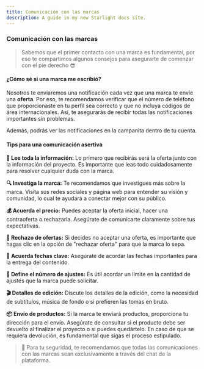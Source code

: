 ```yaml
---
title: Comunicación con las marcas
description: A guide in my new Starlight docs site.
---
```

### Comunicación con las marcas

> Sabemos que el primer contacto con una marca es fundamental, por eso te compartimos algunos consejos para asegurarte de comenzar con el pie derecho 😎
> 

#### ¿Cómo sé si una marca me escribió?

Nosotros te enviaremos una notificación cada vez que una marca te envíe una **oferta**. Por eso, te recomendamos verificar que el número de teléfono que proporcionaste en tu perfil sea correcto y que no incluya códigos de área internacionales. Así, te asegurarás de recibir todas las notificaciones importantes sin problemas.

Además, podrás ver las notificaciones en la campanita dentro de tu cuenta.

#### Tips para una comunicación asertiva

**📄 Lee toda la información:** Lo primero que recibirás será la oferta junto con la información del proyecto. Es importante que leas todo cuidadosamente para resolver cualquier duda con la marca.

**🔍 Investiga la marca:** Te recomendamos que investigues más sobre la marca. Visita sus redes sociales y página web para entender su visión y comunidad, lo cual te ayudará a conectar mejor con su público.

**💰 Acuerda el precio:** Puedes aceptar la oferta inicial, hacer una contraoferta o rechazarla. Asegúrate de comunicarte claramente sobre tus expectativas.

**🚫 Rechazo de ofertas:** Si decides no aceptar una oferta, es importante que hagas clic en la opción de "rechazar oferta" para que la marca lo sepa.

**📅 Acuerda fechas clave:** Asegúrate de acordar las fechas importantes para la entrega del contenido.

**🔧 Define el número de ajustes:** Es útil acordar un límite en la cantidad de ajustes que la marca puede solicitar.

**🎬 Detalles de edición:** Discute los detalles de la edición, como la necesidad de subtítulos, música de fondo o si prefieren las tomas en bruto.

**📦 Envío de productos:** Si la marca te enviará productos, proporciona tu dirección para el envío. Asegúrate de consultar si el producto debe ser devuelto al finalizar el proyecto o si puedes quedártelo. En caso de que se requiera devolución, es fundamental que sigas el proceso estipulado.


> 🚨  Para tu seguridad, te recomendamos que todas las comunicaciones con las marcas sean exclusivamente a través del chat de la plataforma.
> 
